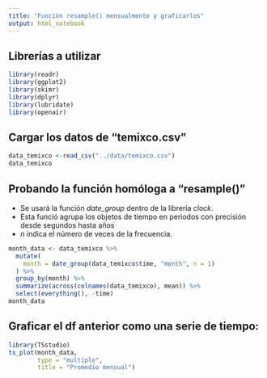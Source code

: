 ```yaml
---
title: "Función resample() mensualmente y graficarlos"
output: html_notebook
---
```

## Librerías a utilizar
```r
library(readr)
library(ggplot2)
library(skimr)
library(dplyr)
library(lubridate)
library(openair)
```

## Cargar los datos de "temixco.csv"
```r
data_temixco <-read_csv("../data/temixco.csv")
data_temixco
```


## Probando la función homóloga a "resample()"
* Se usará la función *date_group* dentro de la librería *clock*.
* Esta funció agrupa los objetos de tiempo en periodos con precisión desde segundos hasta años
* $n$ indica el número de veces de la frecuencia.
```r
month_data <- data_temixco %>%
  mutate(
    month = date_group(data_temixco$time, "month", n = 1)
  ) %>% 
  group_by(month) %>% 
  summarize(across(colnames(data_temixco), mean)) %>% 
  select(everything(), -time)
month_data
```


## Graficar el df anterior como una serie de tiempo:
```r
library(TSstudio)
ts_plot(month_data,
        type = "multiple",
        title = "Promedio mensual")
```






